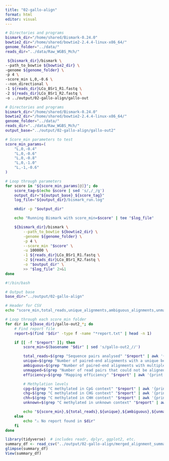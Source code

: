 ```yaml
---
title: "02-gallo-align"
format: html
editor: visual
---
```



```bash

# Directories and programs
bismark_dir="/home/shared/Bismark-0.24.0"
bowtie2_dir="/home/shared/bowtie2-2.4.4-linux-x86_64/"
genome_folder="../data/"
reads_dir="../data/Raw_WGBS_Mch/"

 ${bismark_dir}/bismark \
--path_to_bowtie ${bowtie2_dir} \
-genome ${genome_folder} \
-p 4 \
-score_min L,0,-0.6 \
--non_directional \
-1 ${reads_dir}LCo_BSr1_R1.fastq \
-2 ${reads_dir}LCo_BSr1_R2.fastq \
-o ../output/02-gallo-align/gallo-out
```


```bash
# Directories and programs
bismark_dir="/home/shared/Bismark-0.24.0"
bowtie2_dir="/home/shared/bowtie2-2.4.4-linux-x86_64/"
genome_folder="../data/"
reads_dir="../data/Raw_WGBS_Mch/"
output_base="../output/02-gallo-align/gallo-out2"

# Score_min parameters to test
score_min_params=(
    "L,0,-0.4"
    "L,0,-0.6"
    "L,0,-0.8"
    "L,0,-1.0"
    "L,-1,-0.6"
)

# Loop through parameters
for score in "${score_min_params[@]}"; do
    score_tag=$(echo $score | sed 's/,/_/g')
    output_dir="${output_base}_${score_tag}"
    log_file="${output_dir}/bismark_run.log"

    mkdir -p "$output_dir"

    echo "Running Bismark with score_min=$score" | tee "$log_file"

    ${bismark_dir}/bismark \
        --path_to_bowtie ${bowtie2_dir} \
        -genome ${genome_folder} \
        -p 4 \
        --score_min "$score" \
        -u 100000 \
        -1 ${reads_dir}LCo_BSr1_R1.fastq \
        -2 ${reads_dir}LCo_BSr1_R2.fastq \
        -o "$output_dir" \
        >> "$log_file" 2>&1
done
```


```bash
#!/bin/bash

# Output base
base_dir="../output/02-gallo-align"

# Header for CSV
echo "score_min,total_reads,unique_alignments,ambiguous_alignments,unmapped_reads,mapping_efficiency,cpg_meth,chg_meth,chh_meth,unknown_meth" > ../output/02-gallo-align/merged_alignment_summary.csv

# Loop through each score_min folder
for dir in ${base_dir}/gallo-out2_*; do
    # Find report file
    report=$(find "$dir" -type f -name "*report.txt" | head -n 1)

    if [[ -f "$report" ]]; then
        score_min=$(basename "$dir" | sed 's/gallo-out2_//')

        total_reads=$(grep "Sequence pairs analysed" "$report" | awk '{print $4}')
        unique=$(grep "Number of paired-end alignments with a unique best hit" "$report" | awk '{print $10}')
        ambiguous=$(grep "Number of paired-end alignments with multiple best hits" "$report" | awk '{print $10}')
        unmapped=$(grep "Number of read pairs that could not be aligned" "$report" | awk '{print $11}')
        efficiency=$(grep "Mapping efficiency" "$report" | awk '{print $3}' | sed 's/%//')

        # Methylation levels
        cpg=$(grep "C methylated in CpG context" "$report" | awk '{print $6}' | sed 's/%//')
        chg=$(grep "C methylated in CHG context" "$report" | awk '{print $6}' | sed 's/%//')
        chh=$(grep "C methylated in CHH context" "$report" | awk '{print $6}' | sed 's/%//')
        unknown=$(grep "C methylated in unknown context" "$report" | awk '{print $8}' | sed 's/%//')

        echo "${score_min},${total_reads},${unique},${ambiguous},${unmapped},${efficiency},${cpg},${chg},${chh},${unknown}" >> ../output/02-gallo-align/merged_alignment_summary.csv
    else
        echo "⚠️ No report found in $dir"
    fi
done
```

```r

library(tidyverse)  # includes readr, dplyr, ggplot2, etc.
summary_df <- read_csv("../output/02-gallo-align/merged_alignment_summary.csv")
glimpse(summary_df)
View(summary_df)
```


